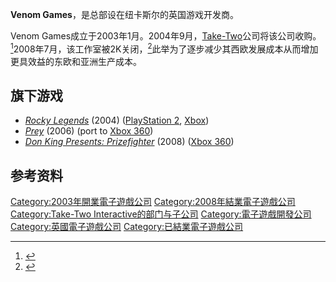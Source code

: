 {{NoteTA
| G1=Games
}}
{{Infobox company
| name = Venom Games
| logo =
| type =
| caption =
| fate = 关闭
| successor =
| foundation = 2003
| defunct = 2008
| location = 英国
| industry =
| key_people =
| products =
| num_employees =
| parent =
| subsid =
}}

'''Venom Games'''，是总部设在纽卡斯尔的英国游戏开发商。

Venom Games成立于2003年1月。2004年9月，[[Take-Two|Take-Two]]公司将该公司收购。<ref>{{cite web |url=http://www.next-gen.biz/news/take-two-considering-layoffs-venom-games |title=Take-Two Considering Layoffs at Venom Games - Edge Magazine |publisher=Next-gen.biz |date=2008-07-03 |accessdate=2011-08-23 |deadurl=yes |archiveurl=https://archive.is/20120905051035/http://www.next-gen.biz/news/take-two-considering-layoffs-venom-games |archivedate=2012-09-05 }}</ref>2008年7月，该工作室被2K关闭，<ref>{{cite web |url=http://www.aeropause.com/2008/07/venom-games-closes-up-shop/ |title=Venom Games closes up shop |publisher=Aeropause.com |date=2008-07-03 |accessdate=2011-08-23 |deadurl=yes |archiveurl=https://web.archive.org/web/20110908215222/http://www.aeropause.com/2008/07/venom-games-closes-up-shop/ |archivedate=2011-09-08 }}</ref>此举为了逐步减少其西欧发展成本从而增加更具效益的东欧和亚洲生产成本。

== 旗下游戏 ==

* ''[[Rocky_Legends|Rocky Legends]]'' (2004) ([[PlayStation_2|PlayStation 2]], [[Xbox_(console)|Xbox]])
* ''[[Prey_(game)|Prey]]'' (2006) (port to [[Xbox_360|Xbox 360]])
* ''[[Don_King_Presents:_Prizefighter|Don King Presents: Prizefighter]]'' (2008) ([[Xbox_360|Xbox 360]])

== 参考资料 ==
{{Reflist}}

{{Take-Two Interactive}}

{{DEFAULTSORT:Venom Games}}
[[Category:2003年開業電子遊戲公司|Category:2003年開業電子遊戲公司]]
[[Category:2008年結業電子遊戲公司|Category:2008年結業電子遊戲公司]]
[[Category:Take-Two_Interactive的部门与子公司|Category:Take-Two Interactive的部门与子公司]]
[[Category:電子遊戲開發公司|Category:電子遊戲開發公司]]
[[Category:英國電子遊戲公司|Category:英國電子遊戲公司]]
[[Category:已結業電子遊戲公司|Category:已結業電子遊戲公司]]

{{TakeTwo-stub}}
{{UK-videogame-company-stub}}